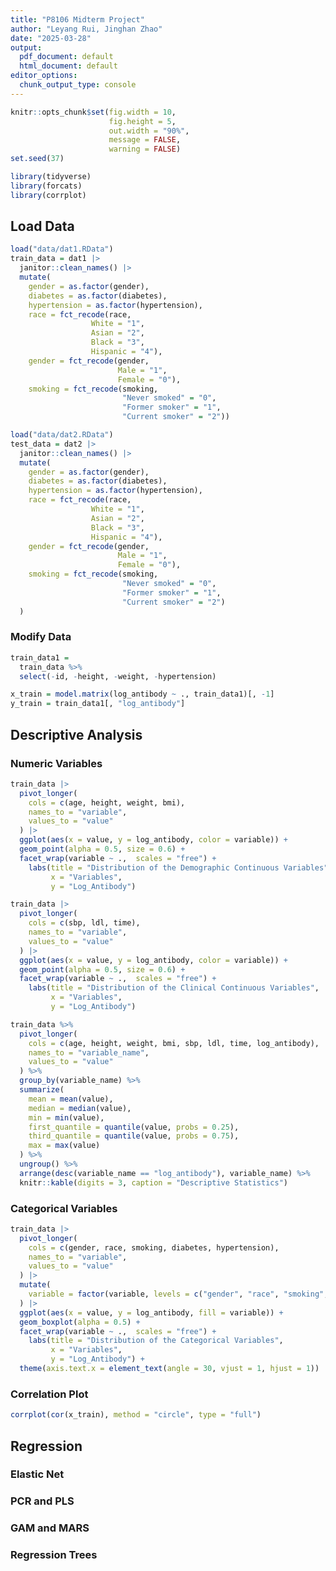 ```yaml
---
title: "P8106 Midterm Project"
author: "Leyang Rui, Jinghan Zhao"
date: "2025-03-28"
output:
  pdf_document: default
  html_document: default
editor_options: 
  chunk_output_type: console
---
```


```r
knitr::opts_chunk$set(fig.width = 10, 
                      fig.height = 5,
                      out.width = "90%",
                      message = FALSE,
                      warning = FALSE)
set.seed(37)

library(tidyverse)
library(forcats)
library(corrplot)
```

## Load Data

```r
load("data/dat1.RData")
train_data = dat1 |>
  janitor::clean_names() |>
  mutate(
    gender = as.factor(gender),
    diabetes = as.factor(diabetes),
    hypertension = as.factor(hypertension),
    race = fct_recode(race,
                  White = "1",
                  Asian = "2",
                  Black = "3",
                  Hispanic = "4"),
    gender = fct_recode(gender,
                        Male = "1",
                        Female = "0"),
    smoking = fct_recode(smoking,
                         "Never smoked" = "0",
                         "Former smoker" = "1",
                         "Current smoker" = "2"))

load("data/dat2.RData")
test_data = dat2 |>
  janitor::clean_names() |>
  mutate(
    gender = as.factor(gender),
    diabetes = as.factor(diabetes),
    hypertension = as.factor(hypertension),
    race = fct_recode(race,
                  White = "1",
                  Asian = "2",
                  Black = "3",
                  Hispanic = "4"),
    gender = fct_recode(gender,
                        Male = "1",
                        Female = "0"),
    smoking = fct_recode(smoking,
                         "Never smoked" = "0",
                         "Former smoker" = "1",
                         "Current smoker" = "2")
  )

```

### Modify Data

```r
train_data1 = 
  train_data %>% 
  select(-id, -height, -weight, -hypertension)

x_train = model.matrix(log_antibody ~ ., train_data1)[, -1]
y_train = train_data1[, "log_antibody"]
```


## Descriptive Analysis

### Numeric Variables

```r
train_data |> 
  pivot_longer(
    cols = c(age, height, weight, bmi),
    names_to = "variable",
    values_to = "value"
  ) |>
  ggplot(aes(x = value, y = log_antibody, color = variable)) +
  geom_point(alpha = 0.5, size = 0.6) +
  facet_wrap(variable ~ .,  scales = "free") +
    labs(title = "Distribution of the Demographic Continuous Variables",
         x = "Variables",
         y = "Log_Antibody")

train_data |> 
  pivot_longer(
    cols = c(sbp, ldl, time),
    names_to = "variable",
    values_to = "value"
  ) |>
  ggplot(aes(x = value, y = log_antibody, color = variable)) +
  geom_point(alpha = 0.5, size = 0.6) +
  facet_wrap(variable ~ .,  scales = "free") +
    labs(title = "Distribution of the Clinical Continuous Variables",
         x = "Variables",
         y = "Log_Antibody")
```

```r
train_data %>% 
  pivot_longer(
    cols = c(age, height, weight, bmi, sbp, ldl, time, log_antibody),
    names_to = "variable_name",
    values_to = "value"
  ) %>% 
  group_by(variable_name) %>% 
  summarize(
    mean = mean(value),
    median = median(value),
    min = min(value),
    first_quantile = quantile(value, probs = 0.25),
    third_quantile = quantile(value, probs = 0.75),
    max = max(value)
  ) %>% 
  ungroup() %>% 
  arrange(desc(variable_name == "log_antibody"), variable_name) %>% 
  knitr::kable(digits = 3, caption = "Descriptive Statistics")
```


### Categorical Variables

```r
train_data |> 
  pivot_longer(
    cols = c(gender, race, smoking, diabetes, hypertension),
    names_to = "variable",
    values_to = "value"
  ) |>
  mutate(
    variable = factor(variable, levels = c("gender", "race", "smoking", "diabetes", "hypertension"))
  ) |>
  ggplot(aes(x = value, y = log_antibody, fill = variable)) +
  geom_boxplot(alpha = 0.5) +
  facet_wrap(variable ~ .,  scales = "free") +
    labs(title = "Distribution of the Categorical Variables",
         x = "Variables",
         y = "Log_Antibody") +
  theme(axis.text.x = element_text(angle = 30, vjust = 1, hjust = 1))
```


### Correlation Plot

```r
corrplot(cor(x_train), method = "circle", type = "full")
```



## Regression


### Elastic Net

### PCR and PLS

### GAM and MARS

### Regression Trees
